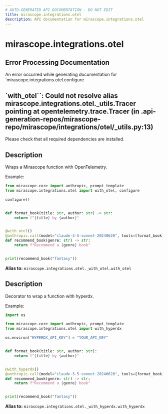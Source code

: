 ```yaml
---
# AUTO-GENERATED API DOCUMENTATION - DO NOT EDIT
title: mirascope.integrations.otel
description: API documentation for mirascope.integrations.otel
---
```


# mirascope.integrations.otel


## Error Processing Documentation

An error occurred while generating documentation for `mirascope.integrations.otel.configure

## `with_otel``: Could not resolve alias mirascope.integrations.otel._utils.Tracer pointing at opentelemetry.trace.Tracer (in .api-generation-repos/mirascope-repo/mirascope/integrations/otel/_utils.py:13)

Please check that all required dependencies are installed.


<ApiType type="Alias" />

## Description

Wraps a Mirascope function with OpenTelemetry.

Example:

```python
from mirascope.core import anthropic, prompt_template
from mirascope.integrations.otel import with_otel, configure

configure()


def format_book(title: str, author: str) -> str:
    return f"{title} by {author}"


@with_otel()
@anthropic.call(model="claude-3-5-sonnet-20240620", tools=[format_book])
def recommend_book(genre: str) -> str:
    return f"Recommend a {genre} book"


print(recommend_book("fantasy"))
```

<ReturnType
  type="Callable[[Callable[_P, _R]], Callable[_P, _R]]"
  moduleContext="collections.abc"
  isBuiltin={false}
  contentSubpath="docs/mirascope"
  currentModule="mirascope.integrations.otel._with_otel"
/>


**Alias to:** `mirascope.integrations.otel._with_otel.with_otel`

<ApiType type="Alias" />

## Description

Decorator to wrap a function with hyperdx.

Example:

```python
import os

from mirascope.core import anthropic, prompt_template
from mirascope.integrations.otel import with_hyperdx

os.environ["HYPERDX_API_KEY"] = "YOUR_API_KEY"


def format_book(title: str, author: str):
    return f"{title} by {author}"


@with_hyperdx()
@anthropic.call(model="claude-3-5-sonnet-20240620", tools=[format_book])
def recommend_book(genre: str) -> str:
    return f"Recommend a {genre} book"


print(recommend_book("fantasy"))
```

<ReturnType
  type="Callable[[Callable[_P, _R]], Callable[_P, _R]]"
  moduleContext="collections.abc"
  isBuiltin={false}
  contentSubpath="docs/mirascope"
  currentModule="mirascope.integrations.otel._with_hyperdx"
/>


**Alias to:** `mirascope.integrations.otel._with_hyperdx.with_hyperdx`

